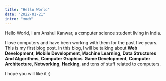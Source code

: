 ```yaml
---
title: "Hello World"
date: "2022-01-21"
intro: "नमस्ते"
---
```


Hello World, I am Anshul Kanwar, a computer science student living in India.

I love computers and have been working with them for the past five years.
This is my first blog post. In this blog, I will be talking about **Web Development**, **Mobile Development**, **Machine Learning**, **Data Structures And Algorithms**, **Computer Graphics**, **Game Development**, **Computer Architecture**, **Networking**, **Hacking**, and tons of stuff related to computers.

I hope you will like it :)
